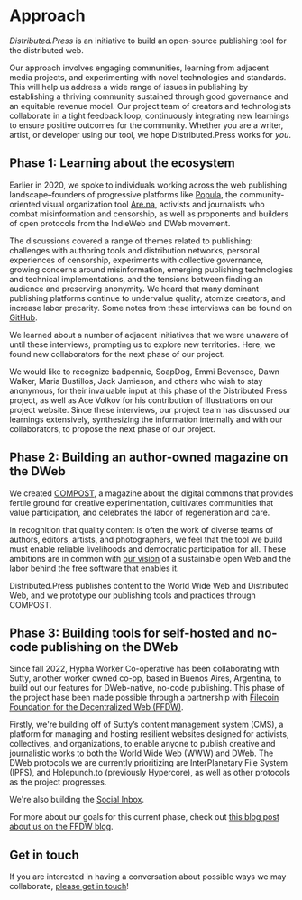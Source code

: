 # Approach
_Distributed.Press_ is an initiative to build an open-source publishing tool for the distributed web.

Our approach involves engaging communities, learning from adjacent media projects, and experimenting with novel technologies and standards. This will help us address a wide range of issues in publishing by establishing a thriving community sustained through good governance and an equitable revenue model.
Our project team of creators and technologists collaborate in a tight feedback loop, continuously integrating new learnings to ensure positive outcomes for the community. Whether you are a writer, artist, or developer using our tool, we hope Distributed.Press works for _you_.

## Phase 1: Learning about the ecosystem

Earlier in 2020, we spoke to individuals working across the web publishing landscape–founders of progressive platforms like [Popula](https://popula.com), the community-oriented visual organization tool [Are.na](http://are.na), activists and journalists who combat misinformation and censorship, as well as proponents and builders of open protocols from the IndieWeb and DWeb movement.

The discussions covered a range of themes related to publishing: challenges with authoring tools and distribution networks, personal experiences of censorship, experiments with collective governance, growing concerns around misinformation, emerging publishing technologies and technical implementations, and the tensions between finding an audience and preserving anonymity. We heard that many dominant publishing platforms continue to undervalue quality, atomize creators, and increase labor precarity.
Some notes from these interviews can be found on [GitHub](https://github.com/hyphacoop/distributed.press/blob/master/interviews.md).

We learned about a number of adjacent initiatives that we were unaware of until these interviews, prompting us to explore new territories. Here, we found new collaborators for the next phase of our project.

We would like to recognize badpennie, SoapDog, Emmi Bevensee, Dawn Walker, Maria Bustillos, Jack Jamieson, and others who wish to stay anonymous, for their invaluable input at this phase of the Distributed Press project, as well as Ace Volkov for his contribution of illustrations on our project website.
Since these interviews, our project team has discussed our learnings extensively, synthesizing the information internally and with our collaborators, to propose the next phase of our project.

## Phase 2: Building an author-owned magazine on the DWeb

We created [COMPOST](https://compost.digital), a magazine about the digital commons that provides fertile ground for creative experimentation, cultivates communities that value participation, and celebrates the labor of regeneration and care.

In recognition that quality content is often the work of diverse teams of authors, editors, artists, and photographers, we feel that the tool we build must enable reliable livelihoods and democratic participation for all. These ambitions are in common with [our vision](./values) of a sustainable open Web and the labor behind the free software that enables it.

Distributed.Press publishes content to the World Wide Web and Distributed Web, and we prototype our publishing tools and practices through COMPOST.

## Phase 3: Building tools for self-hosted and no-code publishing on the DWeb

Since fall 2022, Hypha Worker Co-operative has been collaborating with Sutty, another worker owned co-op, based in Buenos Aires, Argentina, to build out our features for DWeb-native, no-code publishing. This phase of the project hase been made possible through a partnership with [Filecoin Foundation for the Decentralized Web (FFDW)](https://ffdweb.org).

Firstly, we're building off of Sutty’s content management system (CMS), a platform for managing and hosting resilient websites designed for activists, collectives, and organizations, to enable anyone to publish creative and journalistic works to both the World Wide Web (WWW) and DWeb. The DWeb protocols we are currently prioritizing are InterPlanetary File System (IPFS), and Holepunch.to (previously Hypercore), as well as other protocols as the project progresses. 

We're also building the [Social Inbox](.social-inbox/index.mdx).

For more about our goals for this current phase, check out [this blog post about us on the FFDW blog](https://ffdweb.org/blog/building-distributed-press-a-publishing-tool-for-the-decentralized-web/).

## Get in touch

If you are interested in having a conversation about possible ways we may collaborate, [please get in touch](mailto:hello@distributed.press)!
